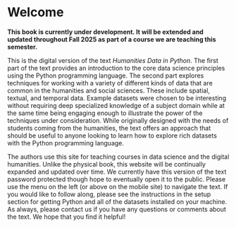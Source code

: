 # Welcome {-}

**This book is currently under development. It will be extended and updated throughout Fall 2025 as part of a course we are teaching this semester.**

This is the digital version of the text *Humanities Data in Python*. The
first part of the text provides an introduction to the core data science
principles using the Python programming language. The second part explores
techniques for working with a variety of different kinds of data that
are common in the humanities and social sciences. These include spatial,
textual, and temporal data. Example datasets were chosen to be
interesting without requiring deep specialized knowledge of a subject domain
while at the same time being engaging enough to illustrate the power
of the techniques under consideration. While originally designed with
the needs of students coming from the humanities, the text offers an
approach that should be useful to anyone looking to learn how to 
explore rich datasets with the Python programming language.

The authors use this site for teaching courses in data science and the
digital humanities. Unlike the physical book, this website will be
continually expanded and updated over time. We currently have this
version of the text password protected though hope to eventually
open it to the public. Please use the menu on the left (or above
on the mobile site) to navigate the text. If you would like to follow
along, please see the instructions in the setup section for getting
Python and all of the datasets installed on your machine. As always,
please contact us if you have any questions or comments about
the text. We hope that you find it helpful!